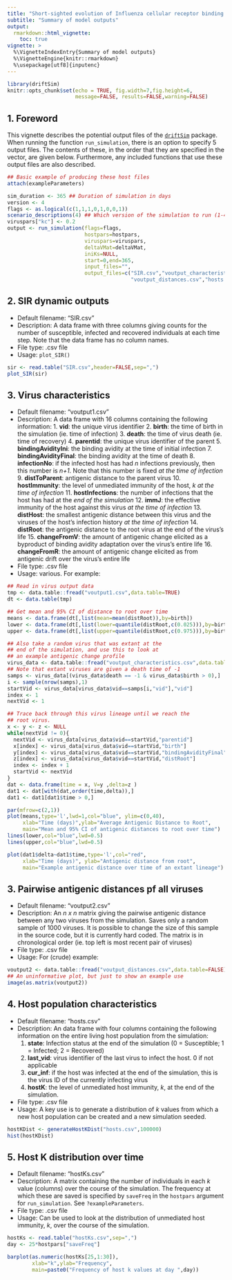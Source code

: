 ```yaml
---
title: "Short-sighted evolution of Influenza cellular receptor binding avidity shapes influenza epidemic dynamics"
subtitle: "Summary of model outputs"
output: 
  rmarkdown::html_vignette:
    toc: true
vignette: >
  %\VignetteIndexEntry{Summary of model outputs}
  %\VignetteEngine{knitr::rmarkdown}
  %\usepackage[utf8]{inputenc}
---
```


```r
library(driftSim)
knitr::opts_chunk$set(echo = TRUE, fig.width=7,fig.height=6,
                      message=FALSE, results=FALSE,warning=FALSE)


```
## 1. Foreword
This vignette describes the potential output files of the [`driftSim`](http://www.github.com/jameshay218/driftSim) package. When running the function `run_simulation`, there is an option to specify 5 output files. The contents of these, in the order that they are specified in the vector, are given below. Furthermore, any included functions that use these output files are also described.
```r
## Basic example of producing these host files
attach(exampleParameters)

sim_duration <- 365 ## Duration of simulation in days
version <- 4
flags <- as.logical(c(1,1,1,0,1,0,0,1))
scenario_descriptions(4) ## Which version of the simulation to run (1-4)
viruspars["kc"] <- 0.2
output <- run_simulation(flags=flags, 
                         hostpars=hostpars, 
                         viruspars=viruspars, 
                         deltaVMat=deltaVMat,
                         iniKs=NULL,
                         start=0,end=365,
                         input_files="",
                         output_files=c("SIR.csv","voutput_characteristics.csv",
                                        "voutput_distances.csv","hosts.csv","hostKs.csv"),                                                                            VERBOSE=TRUE,scenario=4)
```


## 2. SIR dynamic outputs
* Default filename: "SIR.csv"
* Description: A data frame with three columns giving counts for the number of susceptible, infected and recovered individuals at each time step. Note that the data frame has no column names.
* File type: .csv file
* Usage: `plot_SIR()`

```r
sir <- read.table("SIR.csv",header=FALSE,sep=",")
plot_SIR(sir)
```

## 3. Virus characteristics
* Default filename: "voutput1.csv"
* Description: A data frame with 16 columns containing the following information:
            1. **vid**: the unique virus identifier
            2. **birth**: the time of birth in the simulation (ie. time of infection)
            3. **death**: the time of virus death (ie. time of recovery)
            4. **parentid**: the unique virus identifier of the parent
            5. **bindingAvidityIni**: the binding avidity at the time of initial infection
            7. **bindingAvidityFinal**: the binding avidity at the time of death
            8. **infectionNo**: if the infected host has had *n* infections previously, then this number is *n+1*. Note that this number is fixed *at the time of infection*
            9. **distToParent**: antigenic distance to the parent virus
            10. **hostImmunity**: the level of unmediated immunity of the host, $k$ *at the time of infection*
            11. **hostInfections**: the number of infections that the host has had at the *end of the simulation*
            12. **immJ**: the effective immunity of the host against this virus *at the time of infection*
            13. **distHost**: the smallest antigenic distance between this virus and the viruses of the host's infection history *at the time of infection*
            14. **distRoot**: the antigenic distance to the root virus at the end of the virus's life
            15. **changeFromV**: the amount of antigenic change elicited as a byproduct of binding avidity adaptation over the virus's entire life
            16. **changeFromR**: the amount of antigenic change elicited as from antigenic drift over the virus's entire life
* File type: .csv file
* Usage: various. For example:

```r
## Read in virus output data
tmp <- data.table::fread("voutput1.csv",data.table=TRUE)
dt <- data.table(tmp)

## Get mean and 95% CI of distance to root over time
means <- data.frame(dt[,list(mean=mean(distRoot)),by=birth])
lower <- data.frame(dt[,list(lower=quantile(distRoot,c(0.025))),by=birth])
upper <- data.frame(dt[,list(upper=quantile(distRoot,c(0.975))),by=birth])

## Also take a random virus that was extant at the
## end of the simulation, and use this to look at
## an example antigenic change profile
virus_data <- data.table::fread("voutput_characteristics.csv",data.table=FALSE)
## Note that extant viruses are given a death time of -1
samps <- virus_data[(virus_data$death == -1 & virus_data$birth > 0),]
i <- sample(nrow(samps),1)
startVid <- virus_data[virus_data$vid==samps[i,"vid"],"vid"]
index <- 1
nextVid <- 1

## Trace back through this virus lineage until we reach the
## root virus.
x <- y <- z <- NULL
while(nextVid != 0){
  nextVid <- virus_data[virus_data$vid==startVid,"parentid"]
  x[index] <- virus_data[virus_data$vid==startVid,"birth"]
  y[index] <- virus_data[virus_data$vid==startVid,"bindingAvidityFinal"]
  z[index] <- virus_data[virus_data$vid==startVid,"distRoot"]
  index <- index + 1
  startVid <- nextVid
}
dat <- data.frame(time = x, V=y ,delta=z )
dat1 <- dat[with(dat,order(time,delta)),]
dat1 <- dat1[dat1$time > 0,]

par(mfrow=c(2,1))
plot(means,type='l',lwd=1,col="blue", ylim=c(0,40),
     xlab="Time (days)",ylab="Average Antigenic Distance to Root",
     main="Mean and 95% CI of antigenic distances to root over time")
lines(lower,col="blue",lwd=0.5)
lines(upper,col="blue",lwd=0.5)

plot(dat1$delta~dat1$time,type='l',col="red",
     xlab="Time (days)", ylab="Antigenic distance from root",
     main="Example antigenic distance over time of an extant lineage")
```
          
## 3. Pairwise antigenic distances pf all viruses
* Default filename: "voutput2.csv"
* Description: An *n x n* matrix giving the pairwise antigenic distance between any two viruses from the simulation. Saves only a random sample of 1000 viruses. It is possible to change the size of this sample in the source code, but it is currently hard coded. The matrix is in chronological order (ie. top left is most recent pair of viruses)
* File type: .csv file
* Usage: For (crude) example:
```r
voutput2 <- data.table::fread("voutput_distances.csv",data.table=FALSE)
## An uninformative plot, but just to show an example use
image(as.matrix(voutput2))
```


## 4. Host population characteristics
* Default filename: "hosts.csv"
* Description: An data frame with four columns containing the following information on the entire living host population from the simulation:
    1. **state**: Infection status at the end of the simulation (0 = Susceptible; 1 = Infected; 2 = Recovered)
    2. **last_vid**: virus identifier of the last virus to infect the host. 0 if not applicable
    3. **cur_inf**: if the host was infected at the end of the simulation, this is the virus ID of the currently infecting virus
    4. **hostK**: the level of unmediated host immunity, $k$, at the end of the simulation.
* File type: .csv file
* Usage: A key use is to generate a distribution of $k$ values from which a new host population can be created and a new simulation seeded.
```r
hostKDist <- generateHostKDist("hosts.csv",100000)
hist(hostKDist)
```

## 5. Host K distribution over time
* Default filename: "hostKs.csv"
* Description: A matrix containing the number of individuals in each $k$ value (columns) over the course of the simulation. The frequency at which these are saved is specified by `saveFreq` in the `hostpars` argument for `run_simulation`. See `?exampleParameters`.
* File type: .csv file
* Usage: Can be used to look at the distribution of unmediated host immunity, $k$, over the course of the simulation.
```r
hostKs <- read.table("hostKs.csv",sep=",")
day <- 25*hostpars["saveFreq"]

barplot(as.numeric(hostKs[25,1:30]),
        xlab="k",ylab="Frequency",
        main=paste0("Frequency of host k values at day ",day))
```